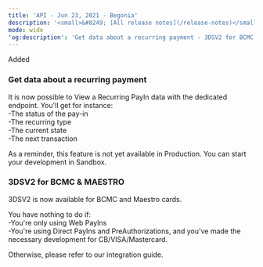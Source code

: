 ```yaml
---
title: 'API - Jun 23, 2021 - Begonia'  
description: '<small>&#8249; [All release notes](/release-notes)</small>'  
mode: wide  
'og:description': 'Get data about a recurring payment - 3DSV2 for BCMC & MAESTRO'  
---
```

  
  <div class="pill pill-green">Added</div> 
  
### Get data about a recurring payment  

It is now possible to View a Recurring PayIn data with the dedicated endpoint. You'll get for instance:  
-The status of the pay-in  
-The recurring type  
-The current state  
-The next transaction  

As a reminder, this feature is not yet available in Production. You can start your development in Sandbox. 
  
### 3DSV2 for BCMC & MAESTRO  

3DSV2 is now available for BCMC and Maestro cards.  

You have nothing to do if:  
-You're only using Web PayIns  
-You're using Direct PayIns and PreAuthorizations, and you've made the necessary development for CB/VISA/Mastercard.  

Otherwise, please refer to our integration guide.